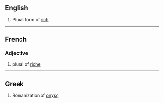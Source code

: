 ==English==

#Plural form of [[rich]]
----

==French==
===Adjective===

# plural of [[riche]]

----
==Greek==

#Romanization of [[ρηχές]]